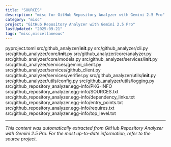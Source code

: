 ```yaml
---
title: "SOURCES"
description: "misc for GitHub Repository Analyzer with Gemini 2.5 Pro"
category: "misc"
project: "GitHub Repository Analyzer with Gemini 2.5 Pro"
lastUpdated: "2025-09-21"
tags: "misc,miscellaneous"
---
```


pyproject.toml
src/github_analyzer/__init__.py
src/github_analyzer/cli.py
src/github_analyzer/core/__init__.py
src/github_analyzer/core/analyzer.py
src/github_analyzer/core/models.py
src/github_analyzer/services/__init__.py
src/github_analyzer/services/gemini_client.py
src/github_analyzer/services/github_client.py
src/github_analyzer/services/verifier.py
src/github_analyzer/utils/__init__.py
src/github_analyzer/utils/config.py
src/github_analyzer/utils/logging.py
src/github_repository_analyzer.egg-info/PKG-INFO
src/github_repository_analyzer.egg-info/SOURCES.txt
src/github_repository_analyzer.egg-info/dependency_links.txt
src/github_repository_analyzer.egg-info/entry_points.txt
src/github_repository_analyzer.egg-info/requires.txt
src/github_repository_analyzer.egg-info/top_level.txt

---
*This content was automatically extracted from GitHub Repository Analyzer with Gemini 2.5 Pro. For the most up-to-date information, refer to the source project.*
